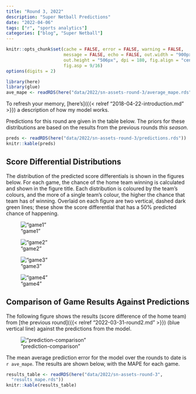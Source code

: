 ```yaml
---
title: "Round 3, 2022"
description: "Super Netball Predictions"
date: "2022-04-06"
tags: ["r", "sports analytics"]
categories: ["blog", "Super Netball"]
---
```


<!-- Time-stamp: <2022-04-06 19:23:35 (sprazza)> -->

```r
knitr::opts_chunk$set(cache = FALSE, error = FALSE, warning = FALSE,
                      message = FALSE, echo = FALSE, out.width = "900px",
                      out.height = "506px", dpi = 180, fig.align = "center",
                      fig.asp = 9/16)
options(digits = 2)

```

```r
library(here)
library(glue)
ave_mape <- readRDS(here("data/2022/sn-assets-round-3/average_mape.rds"))

```

To refresh your memory, [here's]({{< relref "2018-04-22-introduction.md" >}}) a description of how my model works.

Predictions for this round are given in the table below. The priors for these distributions are based on the results from the previous rounds _this season_.

```r
preds <- readRDS(here("data/2022/sn-assets-round-3/predictions.rds"))
knitr::kable(preds)

```

## Score Differential Distributions

The distribution of the predicted score differentials is shown in the figures below. For each game, the chance of the home team winning is calculated and shown in the figure title. Each distribution is coloured by the team's colours, and the more of a single team's colour, the higher the chance that team has of winning. Overlaid on each figure are two vertical, dashed dark green lines; these show the score differential that has a 50% predicted chance of happening.

!["game1"](/sn-assets/2022/round3/game-1.png)

!["game2"](/sn-assets/2022/round3/game-2.png)

!["game3"](/sn-assets/2022/round3/game-3.png)

!["game4"](/sn-assets/2022/round3/game-4.png)

## Comparison of Game Results Against Predictions

The following figure shows the results (score difference of the home team) from [the previous round]({{< relref "2022-03-31-round2.md" >}}) (blue vertical line) against the predictions from the model.

!["prediction-comparison"](/sn-assets/2022/round3/plot-grid-comparison.png)

The mean average prediction error for the model over the rounds to date is `r ave_mape`. The results are shown below, with the MAPE for each game.

```r
results_table <- readRDS(here("data/2022/sn-assets-round-3",
  "results_mape.rds"))
knitr::kable(results_table)

```
